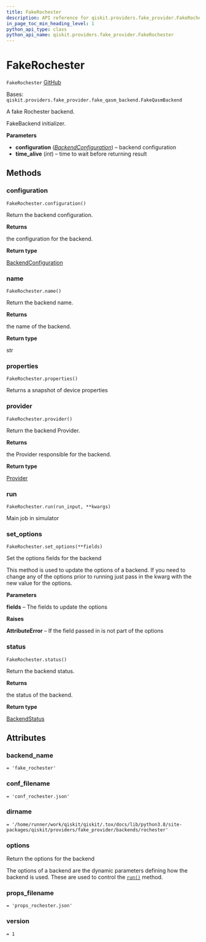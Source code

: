 ```yaml
---
title: FakeRochester
description: API reference for qiskit.providers.fake_provider.FakeRochester
in_page_toc_min_heading_level: 1
python_api_type: class
python_api_name: qiskit.providers.fake_provider.FakeRochester
---
```


# FakeRochester

<span id="qiskit.providers.fake_provider.FakeRochester" />

`FakeRochester` [GitHub](https://github.com/qiskit/qiskit/tree/stable/0.21/qiskit/providers/fake_provider/backends/rochester/fake_rochester.py "view source code")

Bases: `qiskit.providers.fake_provider.fake_qasm_backend.FakeQasmBackend`

A fake Rochester backend.

FakeBackend initializer.

**Parameters**

*   **configuration** ([*BackendConfiguration*](qiskit.providers.models.BackendConfiguration "qiskit.providers.models.BackendConfiguration")) – backend configuration
*   **time\_alive** (*int*) – time to wait before returning result

## Methods

### configuration

<span id="qiskit.providers.fake_provider.FakeRochester.configuration" />

`FakeRochester.configuration()`

Return the backend configuration.

**Returns**

the configuration for the backend.

**Return type**

[BackendConfiguration](qiskit.providers.models.BackendConfiguration "qiskit.providers.models.BackendConfiguration")

### name

<span id="qiskit.providers.fake_provider.FakeRochester.name" />

`FakeRochester.name()`

Return the backend name.

**Returns**

the name of the backend.

**Return type**

str

### properties

<span id="qiskit.providers.fake_provider.FakeRochester.properties" />

`FakeRochester.properties()`

Returns a snapshot of device properties

### provider

<span id="qiskit.providers.fake_provider.FakeRochester.provider" />

`FakeRochester.provider()`

Return the backend Provider.

**Returns**

the Provider responsible for the backend.

**Return type**

[Provider](qiskit.providers.Provider "qiskit.providers.Provider")

### run

<span id="qiskit.providers.fake_provider.FakeRochester.run" />

`FakeRochester.run(run_input, **kwargs)`

Main job in simulator

### set\_options

<span id="qiskit.providers.fake_provider.FakeRochester.set_options" />

`FakeRochester.set_options(**fields)`

Set the options fields for the backend

This method is used to update the options of a backend. If you need to change any of the options prior to running just pass in the kwarg with the new value for the options.

**Parameters**

**fields** – The fields to update the options

**Raises**

**AttributeError** – If the field passed in is not part of the options

### status

<span id="qiskit.providers.fake_provider.FakeRochester.status" />

`FakeRochester.status()`

Return the backend status.

**Returns**

the status of the backend.

**Return type**

[BackendStatus](qiskit.providers.models.BackendStatus "qiskit.providers.models.BackendStatus")

## Attributes

<span id="qiskit.providers.fake_provider.FakeRochester.backend_name" />

### backend\_name

`= 'fake_rochester'`

<span id="qiskit.providers.fake_provider.FakeRochester.conf_filename" />

### conf\_filename

`= 'conf_rochester.json'`

<span id="qiskit.providers.fake_provider.FakeRochester.dirname" />

### dirname

`= '/home/runner/work/qiskit/qiskit/.tox/docs/lib/python3.8/site-packages/qiskit/providers/fake_provider/backends/rochester'`

<span id="qiskit.providers.fake_provider.FakeRochester.options" />

### options

Return the options for the backend

The options of a backend are the dynamic parameters defining how the backend is used. These are used to control the [`run()`](qiskit.providers.fake_provider.FakeRochester#run "qiskit.providers.fake_provider.FakeRochester.run") method.

<span id="qiskit.providers.fake_provider.FakeRochester.props_filename" />

### props\_filename

`= 'props_rochester.json'`

<span id="qiskit.providers.fake_provider.FakeRochester.version" />

### version

`= 1`

